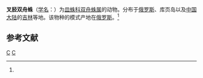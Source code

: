 {{Speciesbox
| genus = Dicymbium
| species = libidinosum
| authority = (Kulczynski, 1926)<ref name='id13219'>{{cite web| url =http://www.bioinfo.cn/db05/BjdwSpecies.php?action=view&id=13219| title =叉胫双舟蛛| work =《中国动物物种编目数据库》| publisher =中国科学院微生物研究所| author =中国科学院动物研究所| accessdate =2009-04-28| deadurl =yes| archiveurl =https://web.archive.org/web/20160305023216/http://www.bioinfo.cn/db05/BjdwSpecies.php?action=view&id=13219| archivedate =2016-03-05}}</ref>
}}

'''叉胫双舟蛛'''（[[学名|学名]]：{{lang|la|''Dicymbium libidinosum''}}）为[[皿蛛科|皿蛛科]][[双舟蛛属|双舟蛛属]]的动物。分布于[[俄罗斯|俄罗斯]]、库页岛以及[[中国大陆|中国大陆]]的[[吉林|吉林]]等地。该物种的模式产地在[[俄罗斯|俄罗斯]]。<ref name='id13219'/>

== 参考文献 ==
{{reflist}}

{{taxonbar}}

[[Category:1926年描述的动物|C]]
[[Category:双舟蛛属|C]]


{{蜘蛛小作品}}